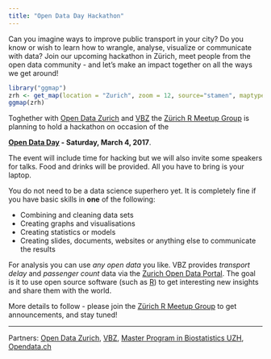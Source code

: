 ```yaml
---
title: "Open Data Day Hackathon"
---
```


Can you imagine ways to improve public transport in your city? Do you know or wish to learn how to wrangle, analyse, visualize or communicate with data? Join our upcoming hackathon in Zürich, meet people from the open data community - and let's make an impact together on all the ways we get around!

```r
library("ggmap")
zrh <- get_map(location = "Zurich", zoom = 12, source="stamen", maptype="toner")
ggmap(zrh)
```

<div class="boxed">
Toghether with 
[Open Data Zurich](https://www.stadt-zuerich.ch/opendata) and
[VBZ](https://www.stadt-zuerich.ch/vbz/en/index.html) 
the [Zürich R Meetup Group](https://www.meetup.com/Zurich-R-User-Group/messages/boards/) is 
planning to hold a hackathon on occasion of the


**[Open Data Day](http://opendataday.org/) - Saturday, March 4, 2017**.

The event will include time for hacking but we will also invite some speakers
for talks. Food and drinks will be provided. All you have to bring is your
laptop.
</div> 

You do not need to be a data science superhero yet. It is completely fine if you 
have basic skills in **one** of the following:

- Combining and cleaning data sets
- Creating graphs and visualisations
- Creating statistics or models
- Creating slides, documents, websites or anything else to communicate the results

For analysis you can use *any open data* you like. VBZ provides *transport delay* 
and *passenger count* data via the [Zurich Open Data Portal](https://data.stadt-zuerich.ch/dataset?sort=score+desc%2C+metadata_modified+desc&tags=vbz). The goal is it to
use open source software (such as [R](https://www.r-project.org/)) to 
get interesting new insights and share them with the world. 

More details to follow - please join the [Zürich R Meetup Group](https://www.meetup.com/Zurich-R-User-Group/messages/boards/) to get announcements, and stay tuned!


----
Partners: 
[Open Data Zurich](https://data.stadt-zuerich.ch/),
[VBZ](https://www.stadt-zuerich.ch/vbz/en/index.html),
[Master Program in Biostatistics UZH](http://www.biostat.uzh.ch/),
[Opendata.ch](http://opendata.ch)
